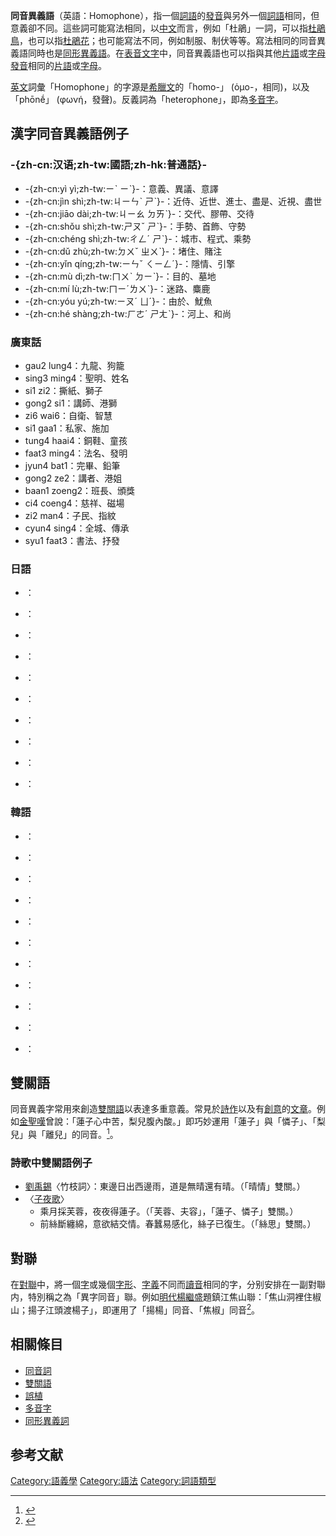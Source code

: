 '''同音異義語'''（英語：Homophone），指一個[[詞語|詞語]]的[[發音|發音]]與另外一個[[詞語|詞語]]相同，但意義卻不同。這些詞可能寫法相同，以[[中文|中文]]而言，例如「杜鵑」一詞，可以指[[杜鹃科|杜鵑鳥]]，也可以指[[杜鵑花|杜鵑花]]；也可能寫法不同，例如制服、制伏等等。寫法相同的同音異義語同時也是[[同形異義語|同形異義語]]。在[[表音文字|表音文字]]中，同音異義語也可以指與其他[[片語|片語]]或[[字母|字母]][[發音|發音]]相同的[[片語|片語]]或[[字母|字母]]。

[[英文|英文]]詞彙「Homophone」的字源是[[希臘文|希臘文]]的「homo-」 (ὁμο-，相同)，以及「phōnḗ」 (φωνή，發聲)。反義詞為「heterophone」，即為[[多音字|多音字]]。

==漢字同音異義語例子==
===-{zh-cn:汉语;zh-tw:國語;zh-hk:普通話}-===
*-{zh-cn:yì yì;zh-tw:ㄧˋ ㄧˋ}-：意義、異議、意譯
*-{zh-cn:jìn shì;zh-tw:ㄐㄧㄣˋ ㄕˋ}-：近侍、近世、進士、盡是、近視、盡世
*-{zh-cn:jiāo dài;zh-tw:ㄐㄧㄠ ㄉㄞˋ}-：交代、膠帶、交待
*-{zh-cn:shǒu shì;zh-tw:ㄕㄡˇ ㄕˋ}-：手勢、首飾、守勢
*-{zh-cn:chéng shì;zh-tw:ㄔㄥˊ ㄕˋ}-：城市、程式、乘勢
*-{zh-cn:dǔ zhù;zh-tw:ㄉㄨˇ ㄓㄨˋ}-：堵住、賭注
*-{zh-cn:yǐn qíng;zh-tw:ㄧㄣˇ ㄑㄧㄥˊ}-：隱情、引擎
*-{zh-cn:mù dì;zh-tw:ㄇㄨˋ ㄉㄧˋ}-：目的、墓地
*-{zh-cn:mí lù;zh-tw:ㄇㄧˊㄌㄨˋ}-：迷路、麋鹿
*-{zh-cn:yóu yú;zh-tw:ㄧㄡˊ ㄩˊ}-：由於、魷魚
*-{zh-cn:hé shàng;zh-tw:ㄏㄜˊ ㄕㄤˋ}-：河上、和尚
===廣東話===
*gau2 lung4：九龍、狗籠
*sing3 ming4：聖明、姓名
*si1 zi2：撕紙、獅子
*gong2 si1：講師、港獅
*zi6 wai6：自衛、智慧
*si1 gaa1：私家、施加
*tung4 haai4：銅鞋、童孩
*faat3 ming4：法名、發明
*jyun4 bat1：完畢、鉛筆
*gong2 ze2：講者、港姐
*baan1 zoeng2：班長、頒獎
*ci4 coeng4：慈祥、磁場
*zi2 man4：子民、指紋
*cyun4 sing4：全城、傳承
*syu1 faat3：書法、抒發

===日語===
*{{jp|hg=こうしょう|rm=Kōshō}}：{{lang|ja|翺翔、高尚、工匠、口誦、校章、公証、哄笑、交涉、工廠、洪鐘、行省}}
*{{jp|hg=しんせい|rm=Shinsai}}：{{lang|ja|申請、新生、親政、神聖、心性、真正、新星}}
*{{jp|hg=せいか|rm=Seika}}：{{lang|ja|製菓、成果、盛夏、生家、聖歌、生花、正貨、聖火}}
*{{jp|hg=きかん|rm=Kikan}}：{{lang|ja|期間、機関、器官、奇観、帰還、旗艦、飢寒}}
*{{jp|hg=さんか|rm=Sanka}}：{{lang|ja|参加、山下、惨禍、酸化、三回、山河、讚歌}}
*{{jp|hg=きしゃ|rm=Kisha}}：{{lang|ja|記者、汽車、貴社、騎射、揮灑、棄捨}}
*{{jp|hg=せんざい|rm=Senzai}}：{{lang|ja|洗剤、潜在、線材、銭財、千載}}
*{{jp|hg=けんしょう|rm=Kenshou}}：{{lang|ja|見証、懸賞、憲章、剣匠}}
*{{jp|hg=しょうがい|rm=Shougai}}：{{lang|ja|障礙、傷害、渉外、生涯}}
*{{jp|j=きかい|rm=Kikai}}：{{lang|ja|機会、毀壊、機械、奇怪、棋界、規戒}}

===韓語===
*{{kor|k=한국|rm=Hangug|link=no}}：{{lang|ko|韓國、寒菊、限局}}
*{{kor|k=수도|rm=Sudo|link=no}}：{{lang|ko|囚徒、首都、手刀、修道、水稻、隧道}}
*{{kor|k=조선|rm=Joseon|link=no}}：{{lang|ko|朝鮮、造船、祖先、漕船}}
*{{kor|k=의사|rm=Uisa|link=no}}：{{lang|ko|醫師、義士、意思、擬似、議事}}
*{{kor|k=개선|rm=Gaeseon|link=no}}：{{lang|ko|凱旋、改善、開船、疥癬}}
*{{kor|k=정부|rm=Jeongbu|link=no}}：{{lang|ko|政府、情婦、情夫、正否}}
*{{kor|k=장관|rm=JangGwan|link=no}}：{{lang|ko|長官、壯觀、掌管、腸管}}
*{{kor|k=정치|rm=Jeongchi|link=no}}：{{lang|ko|政治、精緻、情痴}}
*{{kor|k=공고|rm=GongGo|link=no}}：{{lang|ko|公告、工庫、攻苦、功高、鞏固}}
*{{kor|k=가장|rm=Gajang|link=no}}：{{lang|ko|家長、假裝、嘉奬}}
*{{kor|k=기아|rm=Kia|link=no}}：{{lang|ko|起亞、饑餓、畸兒}}

==雙關語==
同音異義字常用來創造[[雙關語|雙關語]]以表達多重意義。常見於[[詩歌|詩作]]以及有[[創意|創意]]的[[文字作品|文章]]。例如[[金聖嘆|金聖嘆]]曾說：「蓮子心中苦，梨兒腹內酸。」即巧妙運用「蓮子」與「憐子」、「梨兒」與「離兒」的同音。<ref>{{Cite web |url=http://lib.rssh.ks.edu.tw/92-%E5%BF%83%E5%BE%97%E5%AF%AB%E4%BD%9C%26%E5%B0%8F%E8%AB%96%E6%96%87/92-report/s201-3a.htm |title=林姿吟、籃湘茹. 語言的藝術--雙關. 瑞祥高中. 2004 |access-date=2021-08-23 |archive-date=2019-09-17 |archive-url=https://web.archive.org/web/20190917033321/http://lib.rssh.ks.edu.tw/92-%E5%BF%83%E5%BE%97%E5%AF%AB%E4%BD%9C%26%E5%B0%8F%E8%AB%96%E6%96%87/92-report/s201-3a.htm |dead-url=yes }}</ref>。

===詩歌中雙關語例子===
*[[劉禹錫|劉禹錫]]〈竹枝詞〉：東邊日出西邊雨，道是無晴還有晴。（「晴情」雙關。）
*〈[[子夜歌|子夜歌]]〉
**乘月採芙蓉，夜夜得蓮子。（「芙蓉、夫容」，「蓮子、憐子」雙關。）
**前絲斷纏綿，意欲結交情。春蠶易感化，絲子已復生。（「絲思」雙關。）

== 對聯 ==
在[[對聯|對聯]]中，將一個[[字|字]]或幾個[[字形|字形]]、[[字義|字義]]不同而[[讀音|讀音]]相同的字，分别安排在一副對聯内，特別稱之為「異字同音」聯。例如[[明代|明代]][[楊繼盛|楊繼盛]]題鎮江焦山聯：「焦山洞裡住椒山；揚子江頭渡楊子」，即運用了「揚楊」同音、「焦椒」同音<ref>{{cite web |url=http://www.xzhufu.com/chunlian/12162.html |title=存档副本 |accessdate=2011-07-17 |deadurl=yes |archiveurl=https://web.archive.org/web/20111027012910/http://www.xzhufu.com/chunlian/12162.html |archivedate=2011-10-27 }}</ref>。

==相關條目==
{{div col|cols=2}}
* [[同音詞|同音詞]]
* [[雙關語|雙關語]]
* [[誤植|誤植]]
* [[多音字|多音字]]
* [[同形異義詞|同形異義詞]]
{{div col end}}

== 参考文献 ==
{{Reflist}}

[[Category:語義學|Category:語義學]]
[[Category:語法|Category:語法]]
[[Category:詞語類型|Category:詞語類型]]